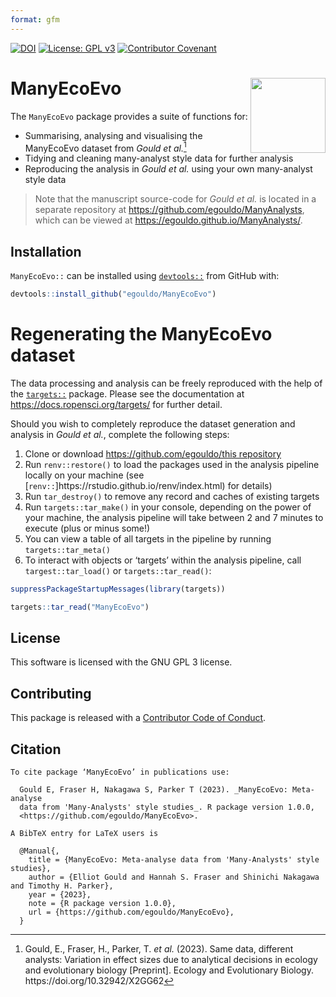 ```yaml
---
format: gfm
---
```


[![DOI](https://zenodo.org/badge/DOI/10.5281/zenodo.10046153.svg)](https://doi.org/10.5281/zenodo.10046153) [![License: GPL v3](https://img.shields.io/badge/License-GPLv3-blue.svg)](https://www.gnu.org/licenses/gpl-3.0) [![Contributor Covenant](https://img.shields.io/badge/Contributor%20Covenant-2.1-4baaaa.svg)](code_of_conduct.md)

# ManyEcoEvo <img src="man/figures/logo.png" align="right" width="120"/>

The `ManyEcoEvo` package provides a suite of functions for:

-   Summarising, analysing and visualising the ManyEcoEvo dataset from *Gould et al.*[^1]
-   Tidying and cleaning many-analyst style data for further analysis
-   Reproducing the analysis in *Gould et al.* using your own many-analyst style data

> Note that the manuscript source-code for *Gould et al.* is located in a separate repository at <https://github.com/egouldo/ManyAnalysts>, which can be viewed at <https://egouldo.github.io/ManyAnalysts/>.

## Installation

`ManyEcoEvo::` can be installed using [`devtools::`](https://devtools.r-lib.org) from GitHub with:

```r
devtools::install_github("egouldo/ManyEcoEvo")
```

# Regenerating the ManyEcoEvo dataset

The data processing and analysis can be freely reproduced with the help of the [`targets::`](https://github.com/ropensci/targets) package.
Please see the documentation at <https://docs.ropensci.org/targets/> for further detail.

Should you wish to completely reproduce the dataset generation and analysis in *Gould et al.*, complete the following steps:

1.  Clone or download [https://github.com/egouldo/this repository](https://github.com/egouldo/ManyEcoEvo)
2.  Run `renv::restore()` to load the packages used in the analysis pipeline locally on your machine (see [`renv::`]https://rstudio.github.io/renv/index.html) for details)
3.  Run `tar_destroy()` to remove any record and caches of existing targets
4.  Run `targets::tar_make()` in your console, depending on the power of your machine, the analysis pipeline will take between 2 and 7 minutes to execute (plus or minus some!)
5.  You can view a table of all targets in the pipeline by running `targets::tar_meta()`
6.  To interact with objects or 'targets' within the analysis pipeline, call `targest::tar_load()` or `targets::tar_read()`:

```r
suppressPackageStartupMessages(library(targets))
```

```r
targets::tar_read("ManyEcoEvo")
```

## License

This software is licensed with the GNU GPL 3 license.

## Contributing

This package is released with a [Contributor Code of Conduct](https://github.com/egouldo/ManyEcoEvo/blob/aa2b9dcb6462f35ce873418e0b9c9697cf0b2f24/CODE_OF_CONDUCT.md).

## Citation

```         
To cite package ‘ManyEcoEvo’ in publications use:

  Gould E, Fraser H, Nakagawa S, Parker T (2023). _ManyEcoEvo: Meta-analyse
  data from 'Many-Analysts' style studies_. R package version 1.0.0,
  <https://github.com/egouldo/ManyEcoEvo>.

A BibTeX entry for LaTeX users is

  @Manual{,
    title = {ManyEcoEvo: Meta-analyse data from 'Many-Analysts' style studies},
    author = {Elliot Gould and Hannah S. Fraser and Shinichi Nakagawa and Timothy H. Parker},
    year = {2023},
    note = {R package version 1.0.0},
    url = {https://github.com/egouldo/ManyEcoEvo},
  }
```

[^1]: Gould, E., Fraser, H., Parker, T.
    *et al.* (2023).
    Same data, different analysts: Variation in effect sizes due to analytical decisions in ecology and evolutionary biology \[Preprint\].
    Ecology and Evolutionary Biology.
    https://doi.org/10.32942/X2GG62
